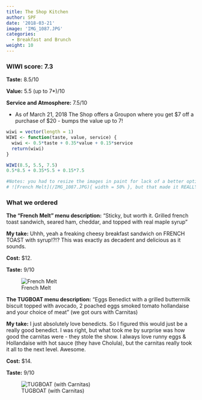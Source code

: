```yaml
---
title: The Shop Kitchen
author: SPF
date: '2018-03-21'
image: 'IMG_1087.JPG'
categories:
  - Breakfast and Brunch
weight: 10
---
```


### WIWI score: 7.3

**Taste:** 8.5/10

**Value:** 5.5 (up to 7*)/10

**Service and Atmosphere:** 7.5/10

* As of March 21, 2018 The Shop offers a Groupon where you get $7 off a purchase of $20 - bumps the value up to 7!

```r
wiwi = vector(length = 1)
WIWI <- function(taste, value, service) {
  wiwi <- 0.5*taste + 0.35*value + 0.15*service
  return(wiwi)
}

WIWI(8.5, 5.5, 7.5)
0.5*8.5 + 0.35*5.5 + 0.15*7.5

#Notes: you had to resize the images in paint for lack of a better option.  This was supposed to work:
# ![French Melt](/IMG_1087.JPG){ width = 50% }, but that made it REALLY small.  I think it's worth trying again next time though.
```

### What we ordered

**The "French Melt" menu description:** "Sticky, but worth it. Grilled french toast sandwich, seared ham, cheddar, and topped with real maple syrup"

**My take:**  Uhhh, yeah a freaking cheesy breakfast sandwich on FRENCH TOAST with syrup!?!?  This was exactly as decadent and delicious as it sounds.  

**Cost:** $12. 

**Taste:** 9/10

![French Melt](/IMG_1087.JPG)

**The TUGBOAT menu description:** "Eggs Benedict with a grilled buttermilk biscuit topped with avocado, 2 poached eggs smoked tomato hollandaise and your choice of meat" (we got ours with Carnitas)

**My take:**  I just absolutely love benedicts.  So I figured this would just be a really good benedict.  I was right, but what took me by surprise was how good the carnitas were - they stole the show.  I always love runny eggs & Hollandaise with hot sauce (they have Cholula), but the carnitas really took it all to the next level.  Awesome.  

**Cost:** $14. 

**Taste:** 9/10

![TUGBOAT (with Carnitas)](/IMG_1086 (2).JPG)

